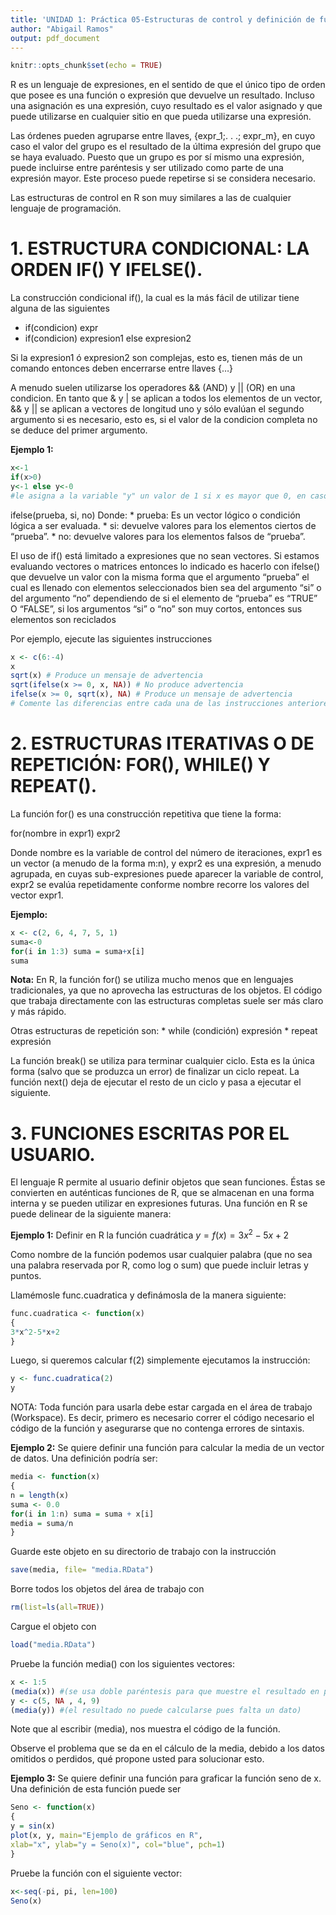```yaml
---
title: 'UNIDAD 1: Práctica 05-Estructuras de control y definición de función en R.'
author: "Abigail Ramos"
output: pdf_document
---
```


```r
knitr::opts_chunk$set(echo = TRUE)
```

R es un lenguaje de expresiones, en el sentido de que el único tipo de orden que posee es una función o expresión que devuelve un resultado. Incluso una asignación es una expresión, cuyo resultado es el valor asignado y que puede utilizarse en cualquier sitio en que pueda utilizarse una expresión.

Las órdenes pueden agruparse entre llaves, {expr_1;. . .; expr_m}, en cuyo caso el valor del grupo es el resultado de la última expresión del grupo que se haya evaluado. Puesto que un grupo es por sí mismo una expresión, puede incluirse entre paréntesis y ser utilizado como parte de una expresión mayor. Este proceso puede repetirse si se considera necesario. 

Las estructuras de control en R son muy similares a las de cualquier lenguaje de programación.

# 1. ESTRUCTURA CONDICIONAL: LA ORDEN IF() Y IFELSE().

La construcción condicional if(), la cual es la más fácil de utilizar tiene alguna de las siguientes

* if(condicion) expr
* if(condicion) expresion1 else expresion2

Si la expresion1 ó expresion2 son complejas, esto es, tienen más de un comando entonces deben encerrarse entre llaves {...}

A menudo suelen utilizarse los operadores && (AND) y || (OR) en una condicion. En tanto que & y | se aplican a todos los elementos de un vector, && y || se aplican a vectores de longitud uno y sólo evalúan el segundo argumento si es necesario, esto es, si el valor de la condicion completa no se deduce del primer argumento.

**Ejemplo 1:**
```r
x<-1
if(x>0) 
y<-1 else y<-0 
#le asigna a la variable "y" un valor de 1 si x es mayor que 0, en caso contrario le asigna el valor 0.
```

ifelse(prueba, si, no)
Donde:
* prueba: Es un vector lógico o condición lógica a ser evaluada.
* si: devuelve valores para los elementos ciertos de "prueba".
* no: devuelve valores para los elementos falsos de "prueba".

El uso de if() está limitado a expresiones que no sean vectores. Si estamos evaluando vectores o matrices entonces lo indicado es hacerlo con ifelse() que devuelve un valor con la misma forma que el argumento "prueba" el cual es llenado con elementos seleccionados bien sea del argumento "si" o del argumento "no" dependiendo de si el elemento de "prueba" es "TRUE" O "FALSE", si los argumentos "si" o "no" son muy cortos, entonces sus elementos son reciclados

Por ejemplo, ejecute las siguientes instrucciones
```r
x <- c(6:-4)
x
sqrt(x) # Produce un mensaje de advertencia
sqrt(ifelse(x >= 0, x, NA)) # No produce advertencia
ifelse(x >= 0, sqrt(x), NA) # Produce un mensaje de advertencia
# Comente las diferencias entre cada una de las instrucciones anteriores.
```

# 2. ESTRUCTURAS ITERATIVAS O DE REPETICIÓN: FOR(), WHILE() Y REPEAT().

La función for() es una construcción repetitiva que tiene la forma:

for(nombre in expr1) expr2

Donde nombre es la variable de control del número de iteraciones, expr1 es un vector (a menudo de la forma m:n), y expr2 es una expresión, a menudo agrupada, en cuyas sub-expresiones puede aparecer la variable de control, expr2 se evalúa repetidamente conforme nombre recorre los valores del vector expr1.

**Ejemplo:**
```r
x <- c(2, 6, 4, 7, 5, 1)
suma<-0
for(i in 1:3) suma = suma+x[i]
suma
```

**Nota:** En R, la función for() se utiliza mucho menos que en lenguajes tradicionales, ya que no aprovecha las estructuras de los objetos. El código que trabaja directamente con las estructuras completas suele ser más claro y más rápido.

Otras estructuras de repetición son:
* while (condición) expresión
* repeat expresión

La función break() se utiliza para terminar cualquier ciclo. Esta es la única forma (salvo que se produzca un error) de finalizar un ciclo repeat. La función next() deja de ejecutar el resto de un ciclo y pasa a ejecutar el siguiente.

# 3. FUNCIONES ESCRITAS POR EL USUARIO.

El lenguaje R permite al usuario definir objetos que sean funciones. Éstas se convierten en auténticas funciones de R, que se almacenan en una forma interna y se pueden utilizar en expresiones futuras. Una función en R se puede delinear de la siguiente manera:

**Ejemplo 1:** Definir en R la función cuadrática $y = f(x) = 3x^2-5x+2$

Como nombre de la función podemos usar cualquier palabra (que no sea una palabra reservada por R, como log o sum) que puede incluir letras y puntos.

Llamémosle func.cuadratica y definámosla de la manera siguiente:
```r
func.cuadratica <- function(x)
{
3*x^2-5*x+2
}
```

Luego, si queremos calcular f(2) simplemente ejecutamos la instrucción:
```r
y <- func.cuadratica(2)
y
```

NOTA: Toda función para usarla debe estar cargada en el área de trabajo (Workspace). Es decir, primero es necesario correr el código necesario el código de la función y asegurarse que no contenga errores de sintaxis.

**Ejemplo 2:** Se quiere definir una función para calcular la media de un vector de datos. Una definición podría ser:
```r
media <- function(x)
{
n = length(x)
suma <- 0.0
for(i in 1:n) suma = suma + x[i]
media = suma/n
}
```

Guarde este objeto en su directorio de trabajo con la instrucción
```r
save(media, file= "media.RData")
```

Borre todos los objetos del área de trabajo con
```r
rm(list=ls(all=TRUE))
```

Cargue el objeto con
```r
load("media.RData")
```

Pruebe la función media() con los siguientes vectores:
```r
x <- 1:5
(media(x)) #(se usa doble paréntesis para que muestre el resultado en pantalla)
y <- c(5, NA , 4, 9)
(media(y)) #(el resultado no puede calcularse pues falta un dato)
```

Note que al escribir (media), nos muestra el código de la función.

Observe el problema que se da en el cálculo de la media, debido a los datos omitidos o perdidos, qué propone usted para solucionar esto.

**Ejemplo 3:** Se quiere definir una función para graficar la función seno de x. Una definición de esta función puede ser
```r
Seno <- function(x)
{
y = sin(x)
plot(x, y, main="Ejemplo de gráficos en R",
xlab="x", ylab="y = Seno(x)", col="blue", pch=1)
}
```

Pruebe la función con el siguiente vector:  

```r
x<-seq(-pi, pi, len=100)
Seno(x)
```  
